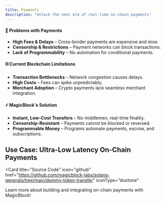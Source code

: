 ```yaml
---
title: Payments
description: "Unlock the next era of real-time on-chain payments"
---
```


#### 🔴 Problems with Payments

- **High Fees & Delays** – Cross-border payments are expensive and slow.
- **Censorship & Restrictions** – Payment networks can block transactions.
- **Lack of Programmability** – No automation for conditional payments.

#### ⛓️ Current Blockchain Limitations

- **Transaction Bottlenecks** – Network congestion causes delays.
- **High Costs** – Fees can spike unpredictably.
- **Merchant Adoption** – Crypto payments lack seamless merchant integration.

#### ⚡ MagicBlock's Solution

- **Instant, Low-Cost Transfers** – No middlemen, real-time finality.
- **Censorship-Resistant** – Payments cannot be blocked or reversed.
- **Programmable Money** – Programs automate payments, escrow, and subscriptions.

## Use Case: Ultra-Low Latency On-Chain Payments

<Card
  title="Source Code"
  icon="github"
  href="https://github.com/magicblock-labs/solana-generals/tree/main/dummy-token-transfer"
  iconType="duotone"
>
  Learn more about building and integrating on-chain payments with MagicBlock!
</Card>
